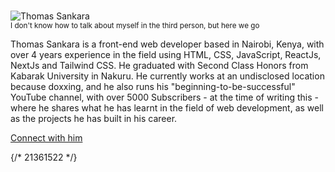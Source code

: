 #

<section className="bg-gradient-to-b from-zinc-800 to-zinc-700 p-8 rounded-lg mt-8 max-w-4xl mx-auto">
<div className="p-4 rounded-lg bg-white lg:grid grid-cols-2 items-center justify-center text-center md:text-left md:p-0 md:overflow-hidden">
<img src="https://tsbsankara.netlify.app/static/media/portrait.f011507fb84b0bb03607.jpg" alt="Thomas Sankara" className="rounded-full w-40 h-40 object-cover md:rounded-none md:w-full md:h-96 lg:h-full" />

<article className="md:p-8">
<small className="text-slate-500 mt-4 leading-normal mb-2 block">I don't know how to talk about myself in the third person, but here we go</small>

<p className="leading-loose text-sm text-slate-800">
  Thomas Sankara is a front-end web developer based in Nairobi, Kenya, with over
  4 years experience in the field using HTML, CSS, JavaScript, ReactJs, NextJs
  and Tailwind CSS. He graduated with Second Class Honors from Kabarak
  University in Nakuru. He currently works at an undisclosed location because
  doxxing, and he also runs his "beginning-to-be-successful" YouTube channel,
  with over 5000 Subscribers - at the time of writing this - where he shares
  what he has learnt in the field of web development, as well as the projects he
  has built in his career.
</p>

<a href="https://twitter.com/tsbsankara" target="_blank" rel="noreferrer" className="bg-zinc-800 text-sm text-zinc-300 py-2 px-6 rounded inline-block mt-4 hover:bg-zinc-700 transition-all duration-150">Connect with him</a>
</article>
</div>
</section>

{/* 21361522 */}
